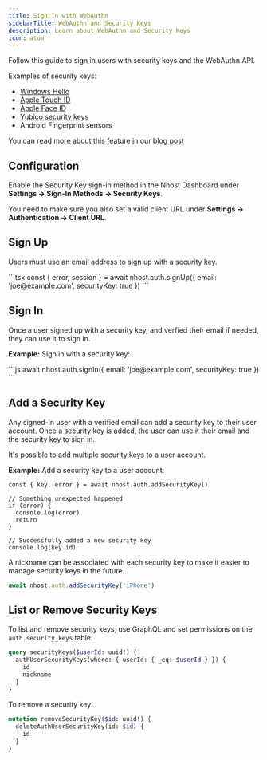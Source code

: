 ```yaml
---
title: Sign In with WebAuthn
sidebarTitle: WebAuthn and Security Keys
description: Learn about WebAuthn and Security Keys
icon: atom
---
```


Follow this guide to sign in users with security keys and the WebAuthn API.

Examples of security keys:

- [Windows Hello](https://support.microsoft.com/en-us/windows/learn-about-windows-hello-and-set-it-up-dae28983-8242-bb2a-d3d1-87c9d265a5f0)
- [Apple Touch ID](https://support.apple.com/en-us/HT201371)
- [Apple Face ID](https://support.apple.com/en-us/HT208109)
- [Yubico security keys](https://www.yubico.com/)
- Android Fingerprint sensors

You can read more about this feature in our [blog post](https://nhost.io/blog/webauthn-sign-in-method)

## Configuration

Enable the Security Key sign-in method in the Nhost Dashboard under **Settings -> Sign-In Methods -> Security Keys**.

You need to make sure you also set a valid client URL under **Settings -> Authentication -> Client URL**.

## Sign Up

Users must use an email address to sign up with a security key.


<Tabs>
<Tab title="JavaScript">
```tsx
const { error, session } = await nhost.auth.signUp({
  email: 'joe@example.com',
  securityKey: true
})
```
</Tab>
</Tabs>

## Sign In

Once a user signed up with a security key, and verfied their email if needed, they can use it to sign in.

**Example:** Sign in with a security key:

<Tabs>
<Tab title="JavaScript">
```js
await nhost.auth.signIn({
  email: 'joe@example.com',
  securityKey: true
})
```
</Tab>
</Tabs>

## Add a Security Key

Any signed-in user with a verified email can add a security key to their user account. Once a security key is added, the user can use it their email and the security key to sign in.

It's possible to add multiple security keys to a user account.

**Example:** Add a security key to a user account:

```tsx
const { key, error } = await nhost.auth.addSecurityKey()

// Something unexpected happened
if (error) {
  console.log(error)
  return
}

// Successfully added a new security key
console.log(key.id)
```

A nickname can be associated with each security key to make it easier to manage security keys in the future.

```js
await nhost.auth.addSecurityKey('iPhone')
```

## List or Remove Security Keys

To list and remove security keys, use GraphQL and set permissions on the `auth.security_keys` table:

```graphql
query securityKeys($userId: uuid!) {
  authUserSecurityKeys(where: { userId: { _eq: $userId } }) {
    id
    nickname
  }
}
```

To remove a security key:

```graphql
mutation removeSecurityKey($id: uuid!) {
  deleteAuthUserSecurityKey(id: $id) {
    id
  }
}
```
